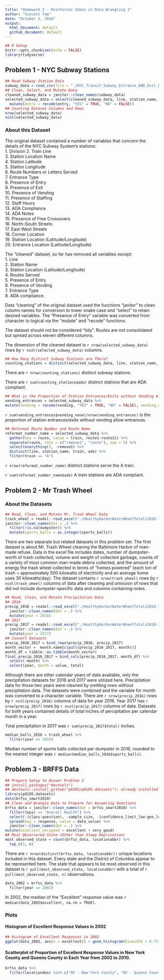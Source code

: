 ```yaml
---
title: "Homework 2 - Reinforces Ideas in Data Wrangling 1"
author: "Vincent Tam"
date: "October 2, 2018"
output: 
  html_document: default
  github_document: default
---
```

```r
## R Setup
knitr::opts_chunk$set(echo = FALSE)
library(tidyverse)
```
## Problem 1 - NYC Subway Stations
```r
## Read Subway Station Data
subway_data = read_csv(file = "./NYC_Transit_Subway_Entrance_AND_Exit_Data.csv")
## Clean, Select, and Mutate Data
cleaned_subway_data = janitor::clean_names(subway_data)
selected_subway_data = select(cleaned_subway_data, line, station_name, station_latitude, station_longitude, route1:route11, entry, vending, entrance_type, ada) %>% 
  mutate(entry = recode(entry, "YES" = TRUE, "NO" = FALSE)) 
## Counting Dataset Columns and Rows
nrow(selected_subway_data)
ncol(selected_subway_data)
```
### About this Dataset
The original dataset contained a number of variables that concern the details of the NYC Subway System's stations:  
1. Division
2. Train Line  
3. Station Location Name  
4. Station Latitude  
5. Station Longitude  
6. Route Numbers or Letters Served  
7. Entrance Type  
8. Presence of Entry  
9. Presence of Exit  
10. Presence of Vending  
11. Presence of Staffing  
12. Staff Hours  
13. ADA Compliance    
14. ADA Notes  
15. Presence of Free Crossovers  
16. North-South Streets  
17. East-West Streets  
18. Corner Location  
19. Station Location (Latitude/Longitude)  
20. Entrance Location (Latitude/Longitude)       

The "cleaned" dataset, so far has removed all variables except:  
1. Line  
2. Station Name  
3. Station Location (Latitude/Longitude)  
4. Routes Served  
5. Presence of Entry  
6. Presence of Vending   
7. Entrance Type  
8. ADA compliance.    

Data "cleaning" of the original dataset used the functions "janitor" to clean column names for conversion to lower snake case and "select" to retain desired variables. The "Presence of Entry" variable was converted from character to logical via the "mutate" and "recode" functions.  

The dataset should not be considered "tidy". Routes are not consolidated but spread across eleven different columns.  

The dimension of the cleaned dataset is `r nrow(selected_subway_data)` rows by `r ncol(selected_subway_data)` columns. 
```r
## How Many Distinct Subway Stations are There?
counting_stations = distinct(selected_subway_data, line, station_name, ada)
```
There are `r nrow(counting_stations)` distinct subway stations.

There are `r sum(counting_stations$ada)` distinct stations that are ADA compliant.
```r
## What is the Proportion of Station Entrances/Exits without Vending Allow Entrance?
vending_entrances = selected_subway_data %>%
mutate(vending = recode(vending, "YES" = TRUE, "NO" = FALSE), vending_none = !(vending == entry))
```
`r sum(vending_entrances$vending_none)/nrow(vending_entrances)` is the proportion of station entrances/exits without vending allow entrances. 
```r
## Reformat Route Number and Route Name
reformat_number_name = selected_subway_data %>% 
  gather(key = route, value = train, route1:route11) %>%
  separate(route, into = c("remove1", "route"), sep = 5) %>%
  select(everything(), -remove1) %>% 
  distinct(line, station_name, train, ada) %>% 
  filter(train == "A")
```
`r nrow(reformat_number_name)` distinct stations serve the A train.

`r sum(reformat_number_name$ada)` A train stations are ADA compliant.

## Problem 2 - Mr Trash Wheel
### About the Datasets
```r
## Read, Clean, and Mutate Mr. Trash Wheel Data
trash_wheel = readxl::read_excel("./HealthyHarborWaterWheelTotals2018-7-28.xlsx", sheet = "Mr. Trash Wheel", range = "A2:N258") %>%
janitor::clean_names(dat = .) %>%
  filter(!is.na(dumpster)) %>%
  mutate(sports_balls = as.integer(sports_balls))
```
There are two separate but related datasets in this problem set. The first dataset is about Mr. Trash Wheel cleaning the Baltimore Harbor of man-made refuse. Data in the excel file includes dates, number of dumpster-worth of trash collected, volume and weight of collected garbage, counts of a variety of most common man-made debris collected, and the amount of energy the trash wheel collected in terms of "homes powered" (each ton of trash = approximately 500 kilowatts of electricity and an average home uses 30 kilowatts/day). The dataset contains `r nrow(trash_wheel)` rows by `r ncol(trash_wheel)` columns of data after cleaning and omission of rows that did not include dumpster-specific data and columns containing notes.  
```r
## Read, Clean, and Mutate Precipitation Data
## 2016
precip_2016 = readxl::read_excel("./HealthyHarborWaterWheelTotals2018-7-28.xlsx", sheet = "2016 Precipitation", range = "A2:B14") %>%
  janitor::clean_names(dat = .) %>%
  mutate(year = 2016) 
## 2017
precip_2017 = readxl::read_excel("./HealthyHarborWaterWheelTotals2018-7-28.xlsx", sheet = "2017 Precipitation", range = "A2:B14") %>%  
  janitor::clean_names(dat = .) %>%
  mutate(year = 2017)
## Convert Datasets 
precip_2016_2017 = bind_rows(precip_2016, precip_2017)
month_vector =  month.name[c(pull(precip_2016_2017, month))]
month_df = tibble::as.tibble(month_vector) 
final_precip_2016_2017 = bind_cols(precip_2016_2017, month_df) %>%
  select(-month) %>%
  select(year, month = value, total)
```

Although there are other calendar years of data available, only the precipitation datasets for 2016 and 2017 were utilized here. Precipitation data for those two years were cleaned by omitting rows without precipitation data. The datasets were combined and the variable for month was converted to a character variable. There are `r nrow(precip_2016)` rows by `r ncol(precip_2016)` columns of data for year 2016. Year 2017 has `r nrow(precip_2017)` rows by `r ncol(precip_2017)` columns of data. Datasets for both years contained details of total inches of percipitation per calendar month in a year. 

Total precipitation in 2017 was `r sum(precip_2017$total)` inches.
```r
median_balls_2016 = trash_wheel %>% 
  filter(year == 2016) 
```
Median number of sports balls collected per dumpster in 2016, rounded to the nearest integer was `r median(median_balls_2016$sports_balls)`.

## Problem 3 - BRFFS Data
```r
## Prepare Setup to Answer Problem 3
## install.packages("devtools")
## devtools::install_github("p8105/p8105.datasets"); already installed but do not want to install every time
library(p8105.datasets)
data(brfss_smart2010)
## Clean and Wrangle Data to Prepare for Answering Questions
brfss_data = janitor::clean_names(dat = brfss_smart2010) %>%
  filter(topic == "Overall Health") %>%
  select(-(class:question), -sample_size, -(confidence_limit_low:geo_location)) %>%
  spread(key = response, value = data_value) %>%
  janitor::clean_names(dat = .) %>%   
mutate(excellent_verygood = excellent + very_good)
## Most Observered State (Other than Sleep Deprivation)
most_observed_state = count(brfss_data, locationabbr) %>%
  top_n(1, n) 
```
There are `r nrow(distinct(brfss_data, locationabbr))` unique locations included in this dataset. Every state and the District of Columbia appear to be represented here. The state that appears to be most observed in this dataset is `r pull(most_observed_state, locationabbr)` with a total of `r pull(most_observed_state, n)` observations. 
```r
data_2002 = brfss_data %>% 
  filter(year == 2002)
```
In 2002, the median of the “Excellent” response value was `r median(data_2002$excellent, na.rm = TRUE)`. 

### Plots
#### Histogram of Excellent Response Values in 2002
```r
## Histogram of Excellent Responses in 2002
ggplot(data_2002, aes(x = excellent)) + geom_histogram(binwidth = 0.75)
```

#### Scatterplot of Proportion of Excellent Response Values in New York County and Queens County in Each Year from 2002 to 2010.
```r
brfss_data %>%
  filter(locationdesc %in% c("NY - New York County", "NY - Queens County"), year %in% c("2002":"2012")) %>% ggplot(aes(x = year, y = excellent, color = locationdesc)) + geom_point() + scale_x_continuous(breaks = c(2002, 2003, 2004, 2005, 2006, 2007, 2008, 2009, 2010))
```